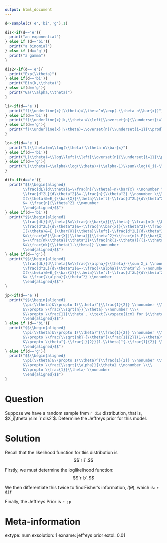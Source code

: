 ---
output: html_document
---
```{r data generation, echo = FALSE, results = "hide"}
d<-sample(c('e','bi','g'),1)

dis<-if(d=='e'){
  print("an exponential")
} else if (d=='bi'){
  print("a binomial")
} else if (d=='g'){
  print("a gamma")
}

dis2<-if(d=='e'){
  print("Exp(\\theta)")
} else if(d=='bi'){
  print("Bin(k,\\theta)")
} else if(d=='g'){
  print("Ga(\\alpha,\\theta)")
}

li<-if(d=='e'){
  print("f(\\underline{x}|\\theta)=\\theta^n\\exp(-\\theta n\\bar{x})")
} else if(d=='bi'){
  print("f(\\underline{x}|k,\\theta)=\\left[\\overset{n}{\\underset{i=1}{\\prod}} {{k}\\choose{x_i}}\\right] \\theta^{n\\bar{x}}\\theta^{n(k-\\bar{x})}")
} else if(d=='g'){
  print("f(\\underline{x}|\\theta)=\\overset{n}{\\underset{i=1}{\\prod}}\\frac{\\theta^{\\alpha}X_i^{\\alpha-1}e^{-X_{i}\\theta}}{\\Gamma(\\alpha)}")
}

lo<-if(d=='e'){
  print("L(\\theta)=n\\log(\\theta)-\\theta n\\bar{x}")
} else if(d=='bi'){
  print("L(\\theta)=\\log\\left(\\left[\\overset{n}{\\underset{i=1}{\\prod}} {{k}\\choose{x_i}}\\right]\\right)+n\\bar{x}\\log(\\theta)+n(k-\\bar{x})\\log(1-\\theta)")
} else if(d=='g'){
  print("L(\\theta)=\\alpha\\log(\\theta)+(\\alpha-1)\\sum\\log(X_i)-\\theta\\sum X_i-n\\log(\\Gamma(\\alpha))")
}

dif<-if(d=='e'){
  print("$$\\begin{aligned}
        \\frac{dL}{d\\theta}&=\\frac{n}{\\theta}-n\\bar{x} \\nonumber \\\\
        \\frac{d^2L}{d\\theta^2}&=-\\frac{n}{\\theta^2} \\nonumber \\\\
        I(\\theta)&=E_{\\bar{X}|\\theta}\\left[-\\frac{d^2L}{d\\theta^2}\\right] \\nonumber \\\\
        &= \\frac{n}{\\theta^2} \\nonumber
        \\end{aligned}$$")
} else if(d=='bi'){
  print("$$\\begin{aligned}
        \\frac{dL}{d\\theta}&=\\frac{n\\bar{x}}{\\theta}-\\frac{n(k-\\bar{x})}{1-\\theta} \\nonumber \\\\
        \\frac{d^2L}{d\\theta^2}&=-\\frac{n\\bar{x}}{\\theta^2}-\\frac{n(k-\\bar{x})}{(1-\\theta)^2} \\nonumber \\\\
        I(\\theta)&=E_{\\bar{X}|\\theta}\\left[-\\frac{d^2L}{d\\theta^2}\\right] \\nonumber \\\\
        &=\\frac{nE[\\bar{X}|\\theta]}{\\theta^2}+\\frac{n(k-E[\\bar{X}|\\theta])}{(1-\\theta)^2} \\nonumber \\\\
        &=\\frac{nk\\theta}{\\theta^2}+\\frac{nk(1-\\theta)}{(1-\\theta)^2} \\nonumber \\\\
        &=\\frac{nk}{\\theta(1-\\theta)} \\nonumber
        \\end{aligned}$$")
} else if(d=='g'){
  print("$$\\begin{aligned}
        \\frac{dL}{d\\theta}&=\\frac{\\alpha}{\\theta}-\\sum X_i \\nonumber \\\\
        \\frac{d^2L}{d\\theta^2}&=-\\frac{\\alpha}{\\theta^2} \\nonumber \\\\
        I(\\theta)&=E_{\\bar{X}|\\theta}\\left[-\\frac{d^2L}{d\\theta^2}\\right] \\nonumber \\\\
        &= \\frac{\\alpha}{\\theta^2} \\nonumber
        \\end{aligned}$$")
}

jp<-if(d=='e'){
  print("$$\\begin{aligned}
        \\pi(\\theta)&\\propto I(\\theta)^{\\frac{1}{2}} \\nonumber \\\\
        &\\propto \\frac{\\sqrt{n}}{\\theta} \\nonumber \\\\
        &\\propto \\frac{1}{\\theta}, \\text{\\vspace{1cm} for $\\theta$ > 0}. \\nonumber
        \\end{aligned}$$")
} else if (d=='bi'){
  print("$$\\begin{aligned}
        \\pi(\\theta)&\\propto I(\\theta)^{\\frac{1}{2}} \\nonumber \\\\
        &\\propto \\frac{\\sqrt{nk}}{\\theta^{\\frac{1}{2}}(1-\\theta)^{\\frac{1}{2}}} \\nonumber \\\\
        &\\propto \\theta^{-\\frac{1}{2}}(1-\\theta)^{-\\frac{1}{2}} \\nonumber
        \\end{aligned}$$")
} else if(d=='g'){
  print("$$\\begin{aligned}
        \\pi(\\theta)&\\propto I(\\theta)^{\\frac{1}{2}} \\nonumber \\\\
        &\\propto \\frac{\\sqrt{\\alpha}}{\\theta} \\nonumber \\\\
        &\\propto \\frac{1}{\\theta} \\nonumber
        \\end{aligned}$$")
}
```

Question
========
Suppose we have a random sample from `r dis` distribution, that is, $X_i|\theta \sim `r dis2`$. Determine the Jeffreys prior for this model.

Solution
========
Recall that the likelihood function for this distribution is $$`r li`.$$

Firstly, we must determine the loglikelihood function: $$`r lo`.$$

We then differentiate this twice to find Fisher's information, $I(\theta)$, which is: `r dif`

Finally, the Jeffreys Prior is `r jp`

Meta-information
================
extype: num
exsolution: 1
exname: jeffreys prior
extol: 0.01